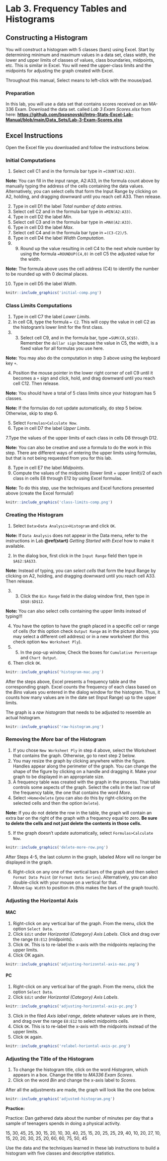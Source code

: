 # Lab 3.	Frequency Tables and Histograms

## Constructing a Histogram

You will construct a histogram with 5 classes (bars) using Excel. Start by determining minimum and maximum values in a data set, class width, the lower and upper limits of classes of values, class boundaries, midpoints, etc. This is similar in Excel. You will need the upper-class limits and the midpoints for adjusting the graph created with Excel.

Throughout this manual, Select means to left-click with the mouse/pad.

###	Preparation

In this lab, you will use a data set that contains scores received on an MA-336 Exam. Download the data set. called *Lab 3 Exam Scores.xlsx* from here:  [**https://github.com/bsosnovski/Intro-Stats-Excel-Lab-Manual/blob/main/Data_Sets/Lab-3-Exam-Scores.xlsx**](https://github.com/bsosnovski/Intro-Stats-Excel-Lab-Manual/blob/main/Data_Sets/Lab-3-Exam-Scores.xlsx)

## Excel Instructions

Open the Excel file you downloaded and follow the instructions below.

###	Initial Computations
1. Select cell C1 and in the formula bar type in `=COUNT(A2:A33)`.

**Note:** You can fill in the input range, A2:A33, in the formula count above by manually typing the address of the cells containing the data values. Alternatively, you can select cells that form the Input Range by clicking on A2, holding, and dragging downward until you reach cell A33. Then release.

2. Type in cell D1 the label *Total number of data entries*.
3. Select cell C2 and in the formula bar type in `=MIN(A2:A33)`.
4. Type in cell D2 the label *Min*.
5. Select cell C3 and in the formula bar type in `=MAX(A2:A33)`.
6. Type in cell D3 the label *Max*.
7. Select cell C4 and in the formula bar type in `=(C3-C2)/5`.
8. Type in cell D4 the label *Width Computation*.
9. 9)	Round up the value resulting in cell C4 to the next whole number by using the formula `=ROUNDUP(C4,0)` in cell C5 the adjusted value for the width. 

**Note:** The formula above uses the cell address (C4) to identify the number to be rounded up with 0 decimal places.

10. Type in cell D5 the label *Width*.

```r
knitr::include_graphics('initial-comp.png')
```

### Class Limits Computations

1. Type in cell C7 the label *Lower Limits*.
2. In cell C8, type the formula `= C2`. This will copy the value in cell C2 as the histogram's lower limit for the first class.
3. 3)	Select cell C9, and in the formula bar, type `=SUM(C8,$C$5)`. Remember  the `dollar sign` because the value in C5, the width, is a fixed value for all formulas you use here.

**Note:** You may also do the computation in step 3 above using the keyboard key `+`.

4. Position the mouse pointer in the lower right corner of cell C9 until it becomes a `+` sign and click, hold, and drag downward until you reach cell C12. Then release. 

**Note:** You should have a total of 5 class limits since your histogram has 5 classes.

**Note:** If the formulas do not update automatically, do step 5 below. Otherwise, skip to step 6.

5. Select `Formulas>Calculate Now`.
6. Type in cell D7 the label *Upper Limits*.

7.Type the values of the upper limits of each class in cells D8 through D12. 

**Note:** You can also be creative and use a formula to do the work in this step. There are different ways of entering the upper limits using formulas, but that is not being requested from you for this lab.

8. Type in cell E7 the label *Midpoints*.
9. Compute the values of the midpoints (lower limit + upper limit)/2 of each class in cells E8 through E12 by using Excel formulas.

**Note:** To do this step, use the techniques and Excel functions presented above (create the Excel formula!)

```r
knitr::include_graphics('class-limits-comp.png')
```

### Creating the Histogram

1. Select `Data>Data Analysis>Histogram` and click `OK`.

**Note:** If `Data Analysis` does not appear in the Data menu, refer to the instructions in Lab **\@ref(start)** *Getting Started with Excel* how to make it available. 

2. In the dialog box, first click in the `Input Range` field then type in `$A$2:$A$33`. 

**Note:** Instead of typing, you can *select cells* that form the Input Range by clicking on A2, holding, and dragging downward until you reach cell A33. Then release.

3. 3)	Click the `Bin Range` field in the dialog window first, then type in  `$D$8:$D$12`. 

**Note:** You can also select cells containing the upper limits instead of typing‼!

4. You have the option to have the graph placed in a specific cell or range of cells (for this option check `Output Range` as in the picture above, you may select a different cell address) or in a new worksheet (for this check option `New Worksheet Ply`).
5. 5)	In the pop-up window, Check the boxes for `Cumulative Percentage` and `Chart Output`. 
6. Then click `OK`.

```r
knitr::include_graphics('histogram-mac.png')
```

After the steps above, Excel presents a frequency table and the corresponding graph. Excel counts the frequency of each class based on the *Bins* values you entered in the dialog window for the histogram. Thus, it counts how many values are in the date set (Input Range) up to the upper limits.

The graph is a *raw histogram* that needs to be adjusted to resemble an actual histogram.

```r
knitr::include_graphics('raw-histogram.png')
```
### Removing the *More* bar of the Histogram

1. If you chose `New Worksheet Ply` in step 4 above, select the Worksheet that contains the graph. Otherwise, go to next step 2 below.
2. You may resize the graph by clicking anywhere within the figure. Handles appear along the perimeter of the graph. You can change the shape of the figure by clicking on a handle and dragging it. Make your graph to be displayed in an appropriate size.
3. A frequency table was created with the graph in the process. That table controls some aspects of the graph. Select the cells in the last row of the frequency table, the one that contains the word *More*.
4. Select `>Home>Delete` (you can also do this by right-clicking on the selected cells and then the option `Delete`).

**Note:** If you do not delete the row in the table, the graph will contain an extra bar on the right of the graph with a frequency equal to zero. **Be sure to delete the cells and not just delete the contents in those cells.**

5. If the graph doesn’t update automatically, select `Formulas>Calculate Now`.

```r
knitr::include_graphics('delete-more-row.png')
```

After Steps 4-5, the last column in the graph, labeled *More* will no longer be displayed in the graph.

6. Right-click on any one of the vertical bars of the graph and then select `Format Data Point` (or `Format Data Series`). Alternatively, you can also double-click with your mouse on a vertical for that.
7. Move `Gap Width` to position `0%` (this makes the bars of the graph touch).


### Adjusting the Horizontal Axis

#### MAC

1. Right-click on any vertical bar of the graph. From the menu, click the option `Select Data`. 
2. Click `Edit` under *Horizontal (Category) Axis Labels*. Click and drag over the range `E8:E12` (midpoints). 
3. Click `OK`. This is to re-label the x-axis with the midpoints replacing the upper limits.
4. Click OK again.

```r
knitr::include_graphics('adjusting-horizontal-axis-mac.png')
```

####	PC
1. Right-click on any vertical bar of the graph. From the menu, click the option `Select Data`. 
2. Click `Edit` under *Horizontal (Category) Axis Labels*. 

```r
knitr::include_graphics('adjusting-horizontal-axis-pc.png')
```

3. Click in the filed *Axis label range*, delete whatever values are in there, and drag over the range `E8:E12` to select midpoints cells. 
4. Click `OK`.  This is to re-label the x-axis with the midpoints instead of the upper limits.
5. Click `OK` again.

```r
knitr::include_graphics('relabel-horiontal-axis-pc.png')
```

###	Adjusting the Title of the Histogram

1. To change the histogram title, click on the word *Histogram*, which appears
in a box. Change the title to *MA336 Exam Scores*.
2. Click on the word *Bin* and change the x-axis label to *Scores*.

After all the adjustments are made, the graph will look like the one below.


```r
knitr::include_graphics('adjusted-histogram.png')
```

**Practice:**

Practice:
Dan gathered data about the number of minutes per day that a sample of teenagers spends in doing a physical activity. 

15, 30, 45, 25, 30, 15, 20, 10, 30, 40, 25, 15, 20, 25, 25, 29, 40, 10, 20, 27, 10, 15, 20, 20, 30, 25, 20, 60, 60, 75, 50, 45 

Use the data and the techniques learned in these lab instructions to build a histogram with five classes and descriptive statistics.

